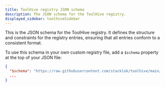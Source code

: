 ```yaml
---
title: ToolHive registry JSON schema
description: The JSON schema for the ToolHive registry.
displayed_sidebar: toolhiveSidebar
---
```



This is the JSON schema for the ToolHive registry. It defines the structure and
constraints for the registry entries, ensuring that all entries conform to a
consistent format.

To use this schema in your own custom registry file, add a `$schema` property at
the top of your JSON file:

```json
{
  "$schema": "https://raw.githubusercontent.com/stacklok/toolhive/main/pkg/registry/data/schema.json",
  ...
}
```

<JSONSchemaViewer schema={Schema} />
